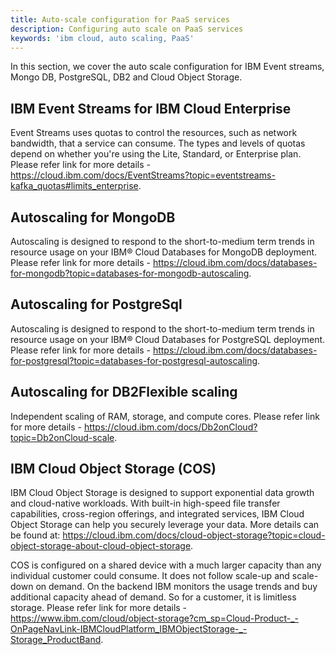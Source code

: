 ```yaml
---
title: Auto-scale configuration for PaaS services
description: Configuring auto scale on PaaS services
keywords: 'ibm cloud, auto scaling, PaaS'
---
```


In this section, we cover the auto scale configuration for IBM Event streams, Mongo DB, PostgreSQL, DB2 and Cloud Object Storage.

## IBM Event Streams for IBM Cloud Enterprise

Event Streams uses quotas to control the resources, such as network bandwidth, that a service can consume. The types and levels of quotas depend on whether you're using the Lite, Standard, or Enterprise plan. Please refer link for more details -
https://cloud.ibm.com/docs/EventStreams?topic=eventstreams-kafka_quotas#limits_enterprise.

## Autoscaling for MongoDB  

Autoscaling is designed to respond to the short-to-medium term trends in resource usage on your IBM® Cloud Databases for MongoDB deployment. Please refer link for more details - https://cloud.ibm.com/docs/databases-for-mongodb?topic=databases-for-mongodb-autoscaling.

## Autoscaling for PostgreSql 

Autoscaling is designed to respond to the short-to-medium term trends in resource usage on your IBM® Cloud Databases for PostgreSQL deployment. Please refer link for more details - https://cloud.ibm.com/docs/databases-for-postgresql?topic=databases-for-postgresql-autoscaling.

## Autoscaling for DB2Flexible scaling

Independent scaling of RAM, storage, and compute cores. Please refer link for more details - https://cloud.ibm.com/docs/Db2onCloud?topic=Db2onCloud-scale.

## IBM Cloud Object Storage (COS)

IBM Cloud Object Storage is designed to support exponential data growth and cloud-native workloads.  With  built-in  high-speed  file  transfer  capabilities,  cross-region  offerings,  and integrated  services,  IBM  Cloud  Object  Storage  can  help  you  securely  leverage  your  data. More details can be found at:
https://cloud.ibm.com/docs/cloud-object-storage?topic=cloud-object-storage-about-cloud-object-storage.

COS  is  configured  on  a  shared  device  with  a  much  larger  capacity  than  any  individual customer  could  consume.  It  does  not  follow  scale-up  and  scale-down  on  demand.  On  the backend IBM monitors the usage trends and buy additional capacity ahead of demand. So for a customer, it is limitless storage. Please refer link for more details -
https://www.ibm.com/cloud/object-storage?cm_sp=Cloud-Product-_-OnPageNavLink-IBMCloudPlatform_IBMObjectStorage-_-Storage_ProductBand.

